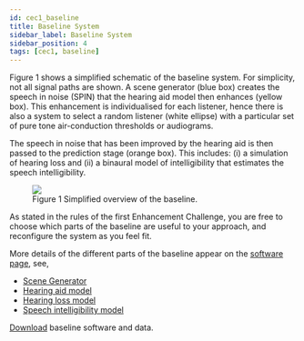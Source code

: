 ```yaml
---
id: cec1_baseline
title: Baseline System
sidebar_label: Baseline System
sidebar_position: 4
tags: [cec1, baseline]
---
```



Figure 1 shows a simplified schematic of the baseline system. For simplicity, not all signal paths are shown. A scene generator (blue box) creates the speech in noise (SPIN) that the hearing aid model then enhances (yellow box). This enhancement is individualised for each listener, hence there is also a system to select a random listener (white ellipse) with a particular set of pure tone air-conduction thresholds or audiograms.

The speech in noise that has been improved by the hearing aid is then passed to the prediction stage (orange box). This includes: (i) a simulation of hearing loss and (ii) a binaural model of intelligibility that estimates the speech intelligibility.

<figure id="fig1">
<img src={useBaseUrl('/img/tutorial/the_baseline-11-1536x561.png')} />
<figcaption>Figure 1 Simplified overview of the baseline.</figcaption>
</figure>

As stated in the rules of the first Enhancement Challenge, you are free to choose which parts of the baseline are useful to your approach, and reconfigure the system as you feel fit.

More details of the different parts of the baseline appear on the [software page](./cec1_software), see,

- [Scene Generator](./cec1_software#a-scene-generator)
- [Hearing aid model](./cec1_software#b-baseeline-hearing-aid-processor)
- [Hearing loss model](./cec1_software#d-hearing-loss-model)
- [Speech intelligibility model](./cec1_software#e-speech-intelligibility-model)

[Download](./cec1_download) baseline software and data.
